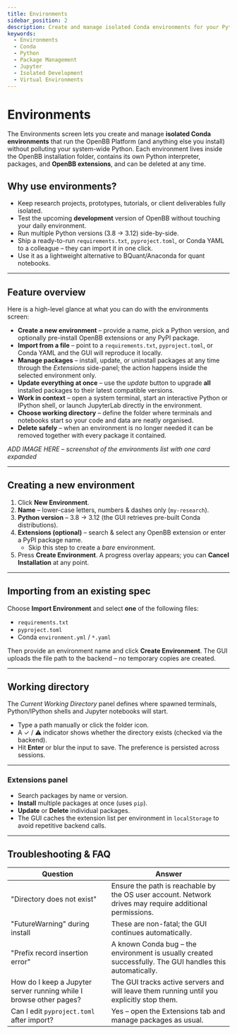 ```yaml
---
title: Environments
sidebar_position: 2
description: Create and manage isolated Conda environments for your Python projects. Install packages, manage dependencies, and launch development tools like JupyterLab, all from the OpenBB GUI.
keywords:
  - Environments
  - Conda
  - Python
  - Package Management
  - Jupyter
  - Isolated Development
  - Virtual Environments
---
```



<HeadTitle title="Environments | OpenBB Platform Docs" />

# Environments

The Environments screen lets you create and manage **isolated Conda environments** that run the OpenBB Platform (and anything else you install) without polluting your system-wide Python. Each environment lives inside the OpenBB installation folder, contains its own Python interpreter, packages, and **OpenBB extensions**, and can be deleted at any time.

## Why use environments?

* Keep research projects, prototypes, tutorials, or client deliverables fully isolated.
* Test the upcoming **development** version of OpenBB without touching your daily environment.
* Run multiple Python versions (3.8 → 3.12) side-by-side.
* Ship a ready-to-run `requirements.txt`, `pyproject.toml`, or Conda YAML to a colleague – they can import it in one click.
* Use it as a lightweight alternative to BQuant/Anaconda for quant notebooks.

---

## Feature overview

Here is a high-level glance at what you can do with the environments screen:

* **Create a new environment** – provide a name, pick a Python version, and optionally pre-install OpenBB extensions or any PyPI package.
* **Import from a file** – point to a `requirements.txt`, `pyproject.toml`, or Conda YAML and the GUI will reproduce it locally.
* **Manage packages** – install, update, or uninstall packages at any time through the *Extensions* side-panel; the action happens inside the selected environment only.
* **Update everything at once** – use the *update* button to upgrade **all** installed packages to their latest compatible versions.
* **Work in context** – open a system terminal, start an interactive Python or IPython shell, or launch JupyterLab directly in the environment.
* **Choose working directory** – define the folder where terminals and notebooks start so your code and data are neatly organised.
* **Delete safely** – when an environment is no longer needed it can be removed together with every package it contained.

*ADD IMAGE HERE – screenshot of the environments list with one card expanded*

---

## Creating a new environment

1. Click **New Environment**.
2. **Name** – lower-case letters, numbers & dashes only (`my-research`).
3. **Python version** – 3.8 → 3.12 (the GUI retrieves pre-built Conda distributions).
4. **Extensions (optional)** – search & select any OpenBB extension or enter a PyPI package name.
   * Skip this step to create a *bare* environment.
5. Press **Create Environment**. A progress overlay appears; you can **Cancel Installation** at any point.

---

## Importing from an existing spec

Choose **Import Environment** and select **one** of the following files:

* `requirements.txt`
* `pyproject.toml`
* Conda `environment.yml` / `*.yaml`

Then provide an environment name and click **Create Environment**. The GUI uploads the file path to the backend – no temporary copies are created.

---

## Working directory

The *Current Working Directory* panel defines where spawned terminals, Python/IPython shells and Jupyter notebooks will start.

* Type a path manually or click the folder icon.
* A ✓ / ⚠️ indicator shows whether the directory exists (checked via the backend).
* Hit **Enter** or blur the input to save. The preference is persisted across sessions.

---

### Extensions panel

* Search packages by name or version.
* **Install** multiple packages at once (uses `pip`).
* **Update** or **Delete** individual packages.
* The GUI caches the extension list per environment in `localStorage` to avoid repetitive backend calls.

---

## Troubleshooting & FAQ

| Question | Answer |
| --- | --- |
| "Directory does not exist" | Ensure the path is reachable by the OS user account. Network drives may require additional permissions. |
| "FutureWarning" during install | These are non-fatal; the GUI continues automatically. |
| "Prefix record insertion error" | A known Conda bug – the environment is usually created successfully. The GUI handles this automatically. |
| How do I keep a Jupyter server running while I browse other pages? | The GUI tracks active servers and will leave them running until you explicitly stop them. |
| Can I edit `pyproject.toml` after import? | Yes – open the Extensions tab and manage packages as usual. |
